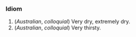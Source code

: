 ===Idiom===

#(''Australian'', ''colloquial'') Very dry, extremely dry.
#(''Australian'', ''colloquial'') Very thirsty.